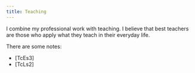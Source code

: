 ```yaml
---
title: Teaching
---
```


I combine my professional work with teaching.
I believe that best teachers are those who apply
what they teach in their everyday life.

There are some notes:

- [TcEs3]
- [TcLs2]
